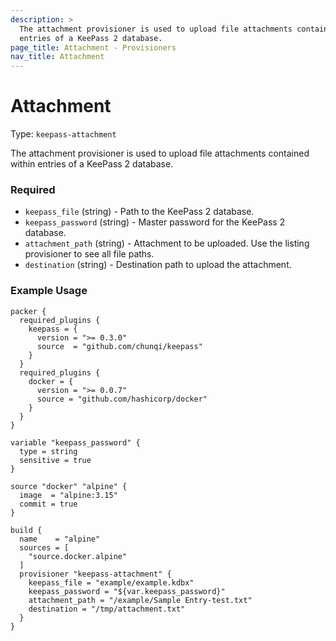 ```yaml
---
description: >
  The attachment provisioner is used to upload file attachments contained within
  entries of a KeePass 2 database.
page_title: Attachment - Provisioners
nav_title: Attachment
---
```


# Attachment

Type: `keepass-attachment`

The attachment provisioner is used to upload file attachments contained within
entries of a KeePass 2 database.

### Required

- `keepass_file` (string) - Path to the KeePass 2 database.
- `keepass_password` (string) - Master password for the KeePass 2 database.
- `attachment_path` (string) - Attachment to be uploaded. Use the listing provisioner to see all file paths.
- `destination` (string) - Destination path to upload the attachment.

### Example Usage

```hcl
packer {
  required_plugins {
    keepass = {
      version = ">= 0.3.0"
      source  = "github.com/chunqi/keepass"
    }
  }
  required_plugins {
    docker = {
      version = ">= 0.0.7"
      source = "github.com/hashicorp/docker"
    }
  }
}

variable "keepass_password" {
  type = string
  sensitive = true
}

source "docker" "alpine" {
  image  = "alpine:3.15"
  commit = true
}

build {
  name    = "alpine"
  sources = [
    "source.docker.alpine"
  ]
  provisioner "keepass-attachment" {
    keepass_file = "example/example.kdbx"
    keepass_password = "${var.keepass_password}"
    attachment_path = "/example/Sample Entry-test.txt"
    destination = "/tmp/attachment.txt"
  }
}

```
